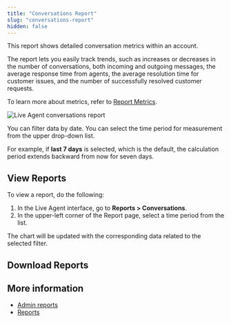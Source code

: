```yaml
---
title: "Conversations Report"
slug: "conversations-report"
hidden: false
---
```



This report shows detailed conversation metrics within an account. 

The report lets you easily track trends,
such as increases or decreases in the number of conversations, both incoming and outgoing messages,
the average response time from agents, the average resolution time for customer issues,
and the number of successfully resolved customer requests.

To learn more about metrics, refer to [Report Metrics](/live-agent/reports/admin/overview#report-metrics).

<Frame>
<img src="/_assets/live-agent/LA_conversations_report.png" style={{ width: 'auto' }} alt="Live Agent conversations report" />
</Frame>

You can filter data by date. You can select the time period for measurement from the upper drop-down list.

For example, if **last 7 days** is selected, which is the default, the calculation period extends backward from now for seven days.

## View Reports

To view a report, do the following:

1. In the Live Agent interface, go to **Reports > Conversations**.
2. In the upper-left corner of the Report page, select a time period from the list.

The chart will be updated with the corresponding data related to the selected filter.

## Download Reports

<LiveAgentDownloadReport/>

## More information

- [Admin reports](/live-agent/reports/admin/overview)
- [Reports](/live-agent/reports/overview)